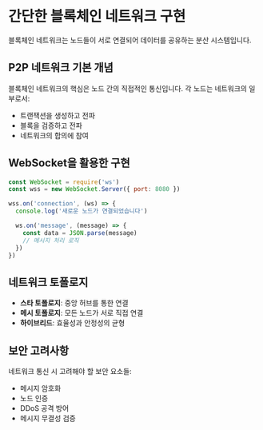 # 간단한 블록체인 네트워크 구현

블록체인 네트워크는 노드들이 서로 연결되어 데이터를 공유하는 분산 시스템입니다.

## P2P 네트워크 기본 개념

블록체인 네트워크의 핵심은 노드 간의 직접적인 통신입니다. 각 노드는 네트워크의 일부로서:

- 트랜잭션을 생성하고 전파
- 블록을 검증하고 전파
- 네트워크의 합의에 참여

## WebSocket을 활용한 구현

```javascript
const WebSocket = require('ws')
const wss = new WebSocket.Server({ port: 8080 })

wss.on('connection', (ws) => {
  console.log('새로운 노드가 연결되었습니다')

  ws.on('message', (message) => {
    const data = JSON.parse(message)
    // 메시지 처리 로직
  })
})
```

## 네트워크 토폴로지

- **스타 토폴로지**: 중앙 허브를 통한 연결
- **메시 토폴로지**: 모든 노드가 서로 직접 연결
- **하이브리드**: 효율성과 안정성의 균형

## 보안 고려사항

네트워크 통신 시 고려해야 할 보안 요소들:

- 메시지 암호화
- 노드 인증
- DDoS 공격 방어
- 메시지 무결성 검증
